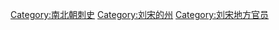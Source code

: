 [[Category:南北朝刺史|Category:南北朝刺史]]
[[Category:刘宋的州|Category:刘宋的州]]
[[Category:刘宋地方官员|Category:刘宋地方官员]]
